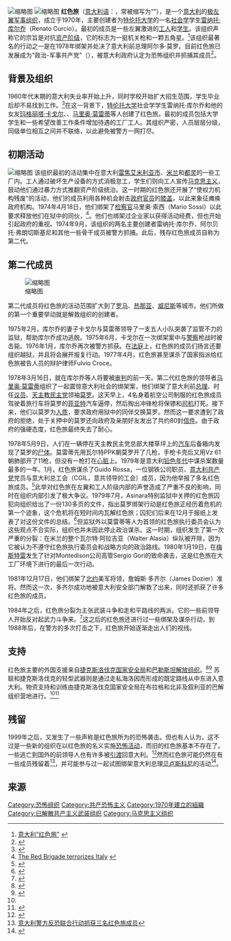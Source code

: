 {{noteTA
|T=zh:红色旅;zh-hans:红色旅;zh-tw:赤軍旅;
|1=zh:红色旅;zh-hans:红色旅;zh-tw:赤軍旅;
|2=zh:红色旅游;zh-hans:红色旅游;zh-tw:紅色旅遊
}}
{{distinguish|红色旅游}}
[[File:Flag_of_Brigate_Rosse.svg|缩略图]]
[[File:Flag_of_the_Brigate_Rosse.svg|缩略图]]
'''红色旅'''（[[意大利语|意大利语]]：{{lang|it|Brigate Rosse}}，常被缩写为“{{lang|it|BR}}”），是一个[[意大利|意大利]]的[[极左翼|极左翼]][[军事组织|军事组织]]，成立于1970年，主要创建者为[[特伦托大学|特伦托大学]]的一名[[社会学|社会学]]学生[[雷纳托·库尔乔|雷纳托·库尔乔]]（Renato Curcio）。最初的成员是一些左翼激进的[[工人|工人]]和[[学生|学生]]。该组织声称它的宗旨是对抗[[资产阶级|资产阶级]]，它的标志为一挺机关枪和一颗五角星。<ref>[http://www.xooob.com/303314_552379.html 意大利“红色旅” ] {{webarchive|url=https://web.archive.org/web/20150602224554/http://www.xooob.com/303314_552379.html |date=2015-06-02 }}</ref>该组织最著名的行动之一是在1978年绑架并处决了意大利前总理阿尔多·莫罗。目前红色旅已发展成为“政治-军事共产党”（{{lang|it|Partito Comunista Politico-Militare}}），被意大利政府认定为恐怖组织并抓捕其成员<ref>{{cite news | title = Camera bike takes Italy back to future with arrest of terror cell: Police arrest 80 in raids on remnants of Red Brigades Group planned attacks on leading capitalist targets. | publisher = ''[[The_Guardian|The Guardian]]'' | date = Feb 14, 2007 | url = http://www.guardian.co.uk/world/2007/feb/14/italy.johnhooper | access-date = 2009-11-04 | archive-url = https://web.archive.org/web/20121112150609/http://www.guardian.co.uk/world/2007/feb/14/italy.johnhooper | archive-date = 2012-11-12 | dead-url = no }}</ref>。

== 背景及组织 ==
1960年代末期的意大利失业率开始上升，同时学校开始扩大招生范围，学生毕业后却不易找到工作。<ref>{{Cite web |url=http://libcom.org/history/1962-1973-worker-student-struggles-italy1962-1973: |title=Worker and student struggles in Italy |access-date=2009-11-02 |archive-url=https://web.archive.org/web/20150225182210/http://libcom.org/history/1962-1973-worker-student-struggles-italy1962-1973: |archive-date=2015-02-25 |dead-url=no }}</ref>在这一背景下，[[特伦托大学|特伦托大学]]社会学学生雷纳托·库尔乔和他的女友[[玛格丽塔·卡戈尔|玛格丽塔·卡戈尔]]、{{Translink|en|Alberto Franceschini|阿尔贝托·弗朗切斯基尼}}、[[马里奥·莫雷蒂|马里奥·莫雷蒂]]等人创建了红色旅。最初的成员包括大学学生和一些希望改善工作条件增加待遇的工厂工人。其组织严密，人员层层分级，同级单位相互之间并不联络，以此避免被警方一网打尽。

== 初期活动 ==
[[File:Gruppo_storico_Brigate_Rosse.jpg|缩略图]]
该组织最初的活动集中在意大利[[雷焦艾米利亚|雷焦艾米利亚市]]、[[米兰|米兰]]和[[都灵|都灵]]的一些工厂内。工人通过破坏生产设备的方式消极怠工，学生们则向工人宣传[[马克思主义|马克思主义]]，鼓动他们通过暴力方式推翻资产阶级统治。这一时期的红色旅还开展了“使权力机构残废”的活动，他们的成员利用各种机会射击[[政府|政府]][[官员|官员]]的[[膝盖|膝盖]]，以此来象征瘫痪政府机构。1974年4月18日，他们绑架了[[检察官|检察官]]马里奥·索西（Mario Sossi）以此要求释放他们在狱中的同伙，<ref>[http://www.history.com/this-day-in-history.do?action=Article&id=976 The Red Brigade terrorizes Italy] {{webarchive|url=https://web.archive.org/web/20100212072155/http://www.history.com/this-day-in-history.do?action=Article&id=976 |date=2010-02-12 }}</ref>。他们也绑架过企业家以获得活动经费，但也开始引起政府的重视。1974年9月，该组织的两名主要创建者雷纳托·库尔乔、阿尔贝托·弗朗切斯基尼和其他一些骨干成员被警方抓捕。此后，残存红色旅成员自称为第二代。

== 第二代成员 ==

[[File:Aldo_Moro_br.jpg|缩略图]]

第二代成员将红色旅的活动范围扩大到了[[罗马|罗马]]、[[热那亚|热那亚]]、[[威尼斯|威尼斯]]等城市。他们所做的第一个重要举动就是解救组织的创建者。

1975年2月，库尔乔的妻子卡戈尔与莫雷蒂领导了一支五人小队突袭了监管不力的监狱，帮助库尔乔成功逃脱。1975年6月，卡戈尔在一次绑架案中与[[警察|警察]]枪战时被击毙。1976年1月，库尔乔再次被警方抓获。在[[法庭|法庭]]上，红色旅的成员们扬言还要组织越狱，并且将会展开报复行动。1977年4月，红色旅甚至谋杀了国家指派给红色旅被告人员的辩护律师Fulvio Croce。

1978年3月16日，就在库尔乔等人将要被[[审判|审判]]的前一天。第二代红色旅的领导者[[马里奥·莫雷蒂|马里奥·莫雷蒂]]组织了一起震惊意大利社会的绑架案，他们绑架了意大利前[[总理|总理]]、时任[[议员|议员]]、[[天主教民主党|天主教民主党]]领袖[[阿尔多·莫罗|莫罗]]。这天早上，4名身着航空公司制服的红色旅成员驾驶着旅行车将莫罗的[[菲亚特|菲亚特]]汽车逼停，然后掏出冲锋枪将保镖和[[司机|司机]]打死。接下来，他们以莫罗为[[人质|人质]]，要求政府用狱中的同伴交换莫罗。然而这一要求遭到了政府的拒绝，处于关押中的莫罗还向政府及亲朋好友发出了共约80封[[信件|信件]]。由于政府的强硬态度，红色旅最终失去了耐心。

1978年5月9日，人们在一辆停在天主教民主党总部大楼草坪上的[[汽车|汽车]]后备箱内发现了莫罗的[[尸体|尸体]]。莫雷蒂先用瓦尔特PPK朝莫罗开了几枪，手枪卡壳后又用Vz 61朝肺部开了11枪，但没有一枪打在[[心脏|心脏]]上。1979年是意大利[[铅色年代_(意大利)|铅色年代]]中谋杀案数量最多的一年。1月，红色旅谋杀了Guido Rossa，一位{{Translink|en|Ilva (company)|4=Italsider}}钢铁公司职员、[[意大利共产党|意大利共产党]]党员与意大利总工会（CGIL，意共领导的工会）成员，因为他举报了多名红色旅成员。<ref>{{Cite web|title=L’omicidio di Guido Rossa, 40 anni fa|url=https://www.ilpost.it/2019/01/24/guido-rossa-br/|access-date=2019-01-24|author=ilpost.it|date=2019-01-24|language=it}}</ref>此举对红色旅在左翼和工人阶级内部的声誉造成了严重不良的影响，同时在组织内部引发了极大争议。1979年7月，Asinara特别监狱中关押的红色旅囚犯向组织给出了一份130多页的文件，指出莫罗绑架行动是红色旅正经历着危机的第一个迹象，这个危机将在短时间内瓦解红色旅；囚犯们后来在12月于报纸上发表了对这份文件的总结。<ref>{{Cite news|url=http://www.archiviolastampa.it/component/option,com_lastampa/task,search/mod,libera/action,viewer/Itemid,3/page,1/articleid,1080_01_1979_0281_0001_22535849/|title=Criminali, non imputati politici|author=Clemente Granata|work=La Stampa|date=1979-12-09|accessdate=2016-02-19|language=it}}</ref>但监狱外以莫雷蒂等人为首领的红色旅执行委员会认为这些观点不合实际，组织也并未因此停止政治谋杀。这一时期，组织发生了第一次严重的分裂：在米兰的整个瓦尔特·阿拉吉亚（Walter Alasia）纵队被开除，因为它被认为不遵守红色旅执行委员会和战略方向的政治路线。1980年1月19日，在[[梅斯特雷|梅斯特雷]]发生了针对Montedison公司高管Sergio Gori的致命袭击，这是红色旅在大工厂环境下进行的最后一次行动。

1981年12月17日，他们绑架了[[北约|北约]]美军将领，詹姆斯·多齐尔（James Dozier）准将。然而这一次，多齐尔成功地被意大利安全部门解救了出来，同时还抓获了许多红色旅的成员。

1984年之后，红色旅分裂为主张武装斗争和走和平路线的两派。它的一些前领导人开始反对起武力斗争来。<ref>{{Cite web |url=http://www.historyofwar.org/articles/weapons_red_brigades.html |title=The Red Brigade Terrorist Group  |access-date=2009-11-02 |archive-url=https://web.archive.org/web/20100219130018/http://www.historyofwar.org/articles/weapons_red_brigades.html |archive-date=2010-02-19 |dead-url=no }}</ref>这之后的红色旅还进行过一些绑架及谋杀行动，到1988年后，在警方的多次打击之下，红色旅开始逐渐走出人们的视线。
== 支持 ==
红色旅主要的外国支援来自[[捷克斯洛伐克国家安全局|捷克斯洛伐克国家安全局]]和[[巴勒斯坦解放组织|巴勒斯坦解放组织]]。<ref name = Pacepa>{{cite book | last = Pacepa| first = Lt Ion Mihai | authorlink = | year = 1990 | url = | title = Red Horizons | work = | pages = | publisher = Regnery Publishing | accessdate = }}</ref><ref name = Dudley>{{cite book | last = | first = | authorlink = | year = 2005 | url = | title = Terrorist Group Profiles | work = | pages = | publisher = Dudley Knox Library, Naval Postgraduate School | accessdate = }}</ref> 苏联和捷克斯洛伐克的轻型武器则是通过走私海洛因而形成的既定路线从中东进入意大利。物资支持和训练由捷克斯洛伐克国家安全局在布拉格和北非及叙利亚的巴解组织营地进行。<ref name="Pacepa" /><ref name = Luntz>{{cite book | last = Luntz | first = James M | authorlink = |author2=Brenda J Luntz  | year = 2004 | url = | title = Global Terrorism | work = | pages = | publisher = Routledge  | accessdate = }}</ref>

== 残留 ==
1999年之后，又发生了一些声称是红色旅所为的恐怖袭击。但也有人认为，这不过是一些新的组织在以红色旅的名义实施[[恐怖活动|恐怖活动]]，而旧的红色旅基本不存在了。一些逃亡到国外的前领导人也有许多被[[引渡|引渡]]回意大利。<ref>{{Cite web |url=http://mil.news.sina.com.cn/2002-08-28/81460.html |title=特写：意大利“红色旅”头目落网(附图) |access-date=2009-11-02 |archive-url=https://web.archive.org/web/20160304194909/http://mil.news.sina.com.cn/2002-08-28/81460.html |archive-date=2016-03-04 |dead-url=no }}</ref>然而红色旅可能仍然在有一些成员残留着<ref>[http://news.xinhuanet.com/world/2005-06/06/content_3051742.htm 意大利警方反恐联合行动抓获三名红色旅成员]</ref>，并可能参与过一起试图绑架意大利总理[[贝卢斯科尼|贝卢斯科尼]]的活动<ref>{{Cite web |url=http://news.163.com/07/0215/10/37C9IKRF0001121M.html |title=贝卢斯科尼险遭绑架 意大利警方挫败“红色旅”阴谋 |access-date=2009-11-02 |archive-url=https://web.archive.org/web/20080906185825/http://news.163.com/07/0215/10/37C9IKRF0001121M.html |archive-date=2008-09-06 |dead-url=yes }}</ref>。

== 来源 ==
{{reflist|2}}

{{DEFAULTSORT:Brigate Rosse}}
[[Category:恐怖组织|Category:恐怖组织]]
[[Category:共产恐怖主义|Category:共产恐怖主义]]
[[Category:1970年建立的組織|Category:1970年建立的組織]]
[[Category:已解散共产主义武装组织|Category:已解散共产主义武装组织]]
[[Category:马克思主义组织|Category:马克思主义组织]]